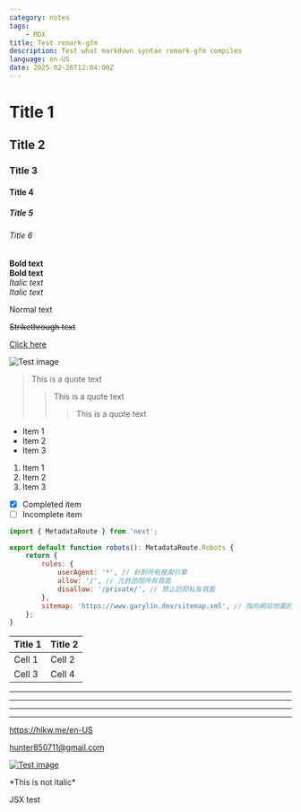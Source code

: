 ```yaml
---
category: notes
tags:
    - MDX
title: Test remark-gfm
description: Test what markdown syntax remark-gfm compiles
language: en-US
date: 2025-02-26T12:04:00Z
---
```


# Title 1
## Title 2
### Title 3
#### Title 4
##### Title 5
###### Title 6

**Bold text**  
__Bold text__  
*Italic text*  
_Italic text_

Normal text

~~Strikethrough text~~

[Click here](https://hlkw.me/en-US)

![Test image](/images/ow_slicing_practice.png)

> This is a quote text
>> This is a quote text
>>> This is a quote text

- Item 1
- Item 2
- Item 3

1. Item 1
2. Item 2
3. Item 3

- [x] Completed item
- [ ] Incomplete item

```js
import { MetadataRoute } from 'next';

export default function robots(): MetadataRoute.Robots {
    return {
        rules: {
            userAgent: '*', // 針對所有搜索引擎
            allow: '/', // 允許訪問所有頁面
            disallow: '/private/', // 禁止訪問私有頁面
        },
        sitemap: 'https://www.garylin.dev/sitemap.xml', // 指向網站地圖的 URL
    };
}
```

| Title 1 | Title 2 |
|---------|---------|
| Cell 1  | Cell 2  |
| Cell 3  | Cell 4  |

---

---
***
___

https://hlkw.me/en-US

hunter850711@gmail.com

[![Test image](/images/open_graph.jpg)](https://hlkw.me/zh-TW)

\*This is not italic\*

<div>
    <p>JSX test</p>
</div>